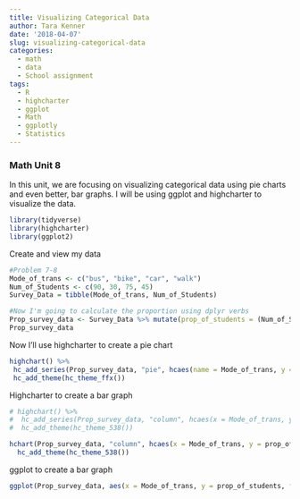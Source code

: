 ```yaml
---
title: Visualizing Categorical Data
author: Tara Kenner
date: '2018-04-07'
slug: visualizing-categorical-data
categories:
  - math
  - data
  - School assignment
tags:
  - R
  - highcharter
  - ggplot
  - Math
  - ggplotly
  - Statistics
---
```


### Math Unit 8

In this unit, we are focusing on visualizing categorical data using pie charts and even better, bar graphs.
I will be using ggplot and highcharter to visualize the data.


```r
library(tidyverse)
library(highcharter)
library(ggplot2)

```

Create and view my data
```r
#Problem 7-8
Mode_of_trans <- c("bus", "bike", "car", "walk")
Num_of_Students <- c(90, 30, 75, 45)
Survey_Data = tibble(Mode_of_trans, Num_of_Students)

#Now I'm going to calculate the proportion using dplyr verbs
Prop_survey_data <- Survey_Data %>% mutate(prop_of_students = (Num_of_Students/sum(Num_of_Students))*100)
Prop_survey_data
```


Now I'll use highcharter to create a pie chart
```r

highchart() %>% 
 hc_add_series(Prop_survey_data, "pie", hcaes(name = Mode_of_trans, y = prop_of_students), name = "% of Trans", dataLabels = list(enabled = TRUE, format = '{point.name}: {point.y}%')) %>% 
 hc_add_theme(hc_theme_ffx())

```

Highcharter to create a bar graph
```r


# highchart() %>% 
#  hc_add_series(Prop_survey_data, "column", hcaes(x = Mode_of_trans, y = prop_of_students), name = "% of trans", dataLabels = list(enabled = TRUE, format = '{point.y}%')) %>% 
#  hc_add_theme(hc_theme_538())

hchart(Prop_survey_data, "column", hcaes(x = Mode_of_trans, y = prop_of_students), name = "%n of trans", dataLabels = list(enabled = TRUE, format = '{point.y}%')) %>% 
  hc_add_theme(hc_theme_538())
```

ggplot to create a bar graph
```r

ggplot(Prop_survey_data, aes(x = Mode_of_trans, y = prop_of_students, fill = Mode_of_trans)) + geom_bar(stat = "identity") 

```

